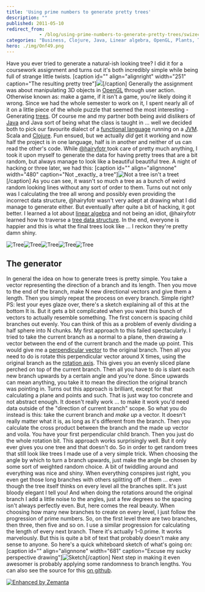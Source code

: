 ```yaml
---
title: 'Using prime numbers to generate pretty trees'
description: ""
published: 2011-05-10
redirect_from: 
            - /blog/using-prime-numbers-to-generate-pretty-trees/swizec/1705
categories: "Business, Clojure, Java, Linear algebra, OpenGL, Plants, Tree, Uncategorized"
hero: ./img/Onf49.png
---
```


Have you ever tried to generate a natural-ish looking tree? I did it for a coursework assignment and turns out it's both incredibly simple while being full of strange little twists. \[caption id="" align="alignright" width="251" caption="The resulting pretty tree"]![](./img/Onf49.png)\[/caption] Generally the assignment was about manipulating 3D objects in [OpenGL](http://www.opengl.org/ "OpenGL") through user action. Otherwise known as: make a game, if it isn't a game, you're likely doing it wrong. Since we had the whole semester to work on it, I spent nearly all of it on a little piece of the whole puzzle that seemed the most interesting - Generating [trees](http://en.wikipedia.org/wiki/Tree "Tree"). Of course me and my partner both being avid dislikers of [Java](http://www.oracle.com/technetwork/java/ "Java (programming language)") and Java sort of being what the class is taught in ... well we decided both to pick our favourite dialect of a [functional language](http://en.wikipedia.org/wiki/Functional_programming "Functional programming") running on a [JVM](http://en.wikipedia.org/wiki/Java_Virtual_Machine "Java Virtual Machine"). Scala and [Clojure](http://clojure.org "Clojure"). Fun ensued, but we actually _did_ get it working and now half the project is in one language, half is in another and neither of us can read the other's code. While [@hairyfotr ](http://twitter.com/hairyfotr)took care of pretty much anything, I took it upon myself to generate the data for having pretty trees that are a bit random, but always manage to look like a beautiful beautiful tree. A night of hacking or three later, we had this: \[caption id="" align="alignnone" width="480" caption="Not \_exactly\_ a tree"]![](./img/KlUXU.png "Not a tree isn't a treet")\[/caption] As you can see, it wasn't so much a tree as a bunch of weird random looking lines without any sort of order to them. Turns out not only was I calculating the tree all wrong and possibly even providing the incorrect data structure, @hairyfotr wasn't very adept at drawing what I did manage to generate either. But eventually after quite a bit of hacking, it got better. I learned a lot about [linear algebra](http://en.wikipedia.org/wiki/Linear_algebra "Linear algebra") and not being an idiot, @hairyfotr learned how to traverse a [tree data structure](http://en.wikipedia.org/wiki/Tree_%28data_structure%29 "Tree (data structure)"). In the end, everyone is happier and this is what the final trees look like ... I reckon they're pretty damn shiny.

![](./img/NlQkb.png "Tree")![](./img/VFX7p.png "Tree")![](./img/avoQP.png "Tree")![](./img/Onf49.png "Tree")![](./img/csDVD.png "Tree")

## The generator

In general the idea on how to generate trees is pretty simple. You take a vector representing the direction of a branch and its length. Then you move to the end of the branch, make N new directional vectors and give them a length. Then you simply repeat the process on every branch. Simple right? PS: lest your eyes glaze over, there's a sketch explaining all of this at the bottom It is. But it gets a bit complicated when you want this bunch of vectors to actually resemble something. The first concern is spacing child branches out evenly. You can think of this as a problem of evenly dividing a half sphere into N chunks. My first approach to this failed spectacularly. I tried to take the current branch as a normal to a plane, then drawing a vector between the end of the current branch and the made up point. This would give me a [perpendicular vector](http://en.wikipedia.org/wiki/Surface_normal "Surface normal") to the original branch. Then all you need to do is rotate this perpendicular vector around X times, using the original branch as the [rotation axis](http://en.wikipedia.org/wiki/Rotation "Rotation"). This gives you an evenly sliced plane perched on top of the current branch. Then all you have to do is slant each new branch upwards by a certain angle and you're done. Since upwards can mean anything, you take it to mean the direction the original branch was pointing in. Turns out this approach is brilliant, except for that calculating a plane and points and such. That is just way too concrete and not abstract enough. It doesn't really work ... to make it work you'd need data outside of the "direction of current branch" scope. So what you do instead is this: take the current branch and _make up_ a vector. It doesn't really matter what it is, as long as it's different from the branch. Then you calculate the cross product between the branch and the made up vector and voila. You have your first perpendicular child branch. Then you just do the whole rotation bit. This approach works surprisingly well. But it only ever gives you one tree and that doesn't do. So in order to get random trees that still look like trees I made use of a very simple trick. When choosing the angle by which to turn a branch upwards, just make the angle be chosen by some sort of weighted random choice. A bit of twiddling around and everything was nice and shiny. When everything conspires just right, you even get those long branches with others splitting off of them ... even though the tree itself thinks on every level all the branches split. It's just bloody elegant I tell you! And when doing the rotations around the original branch I add a little noise to the angles, just a few degrees so the spacing isn't always perfectly even. But, here comes the real beauty. When choosing how many new branches to create on every level, I just follow the progression of prime numbers. So, on the first level there are two branches, then three, then five and so on. I use a similar progression for calculating the length of every next branch. There it's actually 1-0.prime. It works marvelously. But this is quite a bit of text that probably doesn't make any sense to anyone. So here's a quick whiteboard sketch of what's going on: \[caption id="" align="alignnone" width="681" caption="Excuse my sucky perspective drawing"]![](./img/83sOz.jpg "Sketch")\[/caption] Next step in making it even awesomer is probably applying some randomness to branch lengths. You can also see the source for this [on github](https://github.com/HairyFotr/AngryPigs/blob/master/src/AngryPigs/gen-tree.clj).

[![Enhanced by Zemanta](http://img.zemanta.com/zemified_e.png?x-id=666832dc-2563-4672-abbb-3ea6296b7ba1)](http://www.zemanta.com/ "Enhanced by Zemanta")

